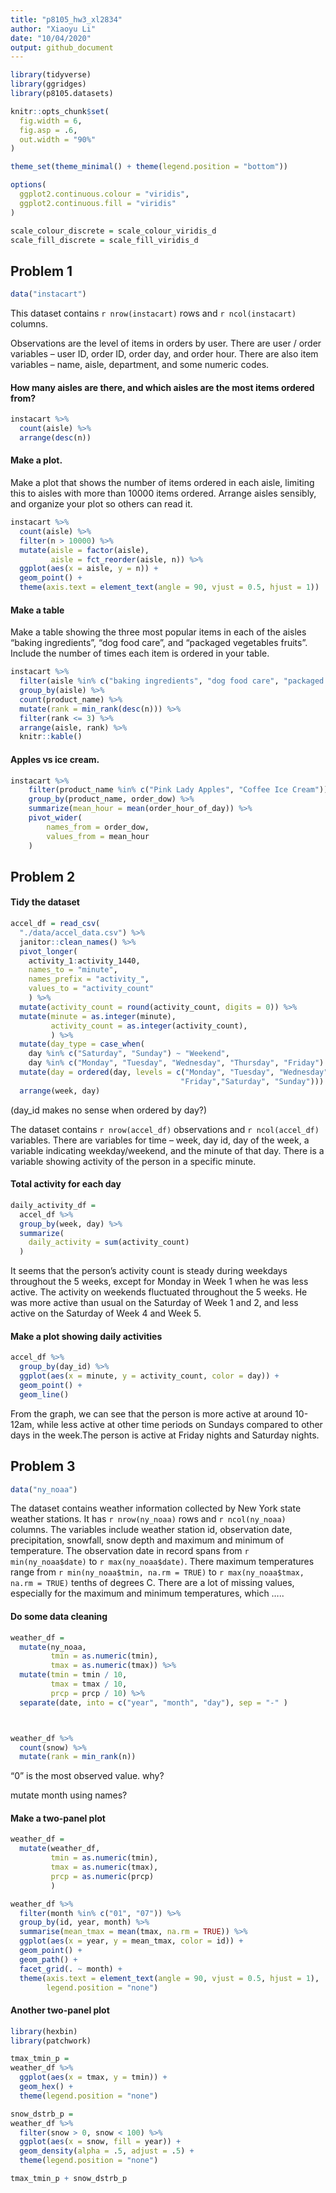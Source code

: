 ```yaml
---
title: "p8105_hw3_xl2834"
author: "Xiaoyu Li"
date: "10/04/2020"
output: github_document
---
```


```r
library(tidyverse)
library(ggridges)
library(p8105.datasets)

knitr::opts_chunk$set(
  fig.width = 6,
  fig.asp = .6,
  out.width = "90%"
)

theme_set(theme_minimal() + theme(legend.position = "bottom"))

options(
  ggplot2.continuous.colour = "viridis",
  ggplot2.continuous.fill = "viridis"
)

scale_colour_discrete = scale_colour_viridis_d
scale_fill_discrete = scale_fill_viridis_d
```

## Problem 1
```r
data("instacart")
```

This dataset contains `r nrow(instacart)` rows and `r ncol(instacart)` columns. 

Observations are the level of items in orders by user. There are user / order variables -- user ID, order ID, order day, and order hour. There are also item variables -- name, aisle, department, and some numeric codes. 

#### How many aisles are there, and which aisles are the most items ordered from?

```r
instacart %>% 
  count(aisle) %>% 
  arrange(desc(n))
```

#### Make a plot.
Make a plot that shows the number of items ordered in each aisle, limiting this to aisles with more than 10000 items ordered. Arrange aisles sensibly, and organize your plot so others can read it.

```r
instacart %>% 
  count(aisle) %>% 
  filter(n > 10000) %>% 
  mutate(aisle = factor(aisle),
         aisle = fct_reorder(aisle, n)) %>% 
  ggplot(aes(x = aisle, y = n)) + 
  geom_point() +
  theme(axis.text = element_text(angle = 90, vjust = 0.5, hjust = 1))
```

#### Make a table
Make a table showing the three most popular items in each of the aisles “baking ingredients”, “dog food care”, and “packaged vegetables fruits”. Include the number of times each item is ordered in your table.

```r
instacart %>% 
  filter(aisle %in% c("baking ingredients", "dog food care", "packaged vegetables fruits")) %>% 
  group_by(aisle) %>% 
  count(product_name) %>% 
  mutate(rank = min_rank(desc(n))) %>% 
  filter(rank <= 3) %>% 
  arrange(aisle, rank) %>% 
  knitr::kable()
```

#### Apples vs ice cream.

```r
instacart %>% 
	filter(product_name %in% c("Pink Lady Apples", "Coffee Ice Cream")) %>% 
	group_by(product_name, order_dow) %>% 
	summarize(mean_hour = mean(order_hour_of_day)) %>% 
	pivot_wider(
		names_from = order_dow,
		values_from = mean_hour
	)
```

## Problem 2

#### Tidy the dataset
```r
accel_df = read_csv(
  "./data/accel_data.csv") %>%
  janitor::clean_names() %>% 
  pivot_longer(
    activity_1:activity_1440,
    names_to = "minute",
    names_prefix = "activity_",
    values_to = "activity_count"
    ) %>% 
  mutate(activity_count = round(activity_count, digits = 0)) %>% 
  mutate(minute = as.integer(minute),
         activity_count = as.integer(activity_count),
         ) %>% 
  mutate(day_type = case_when(
    day %in% c("Saturday", "Sunday") ~ "Weekend",
    day %in% c("Monday", "Tuesday", "Wednesday", "Thursday", "Friday") ~ "Weekday")) %>% 
  mutate(day = ordered(day, levels = c("Monday", "Tuesday", "Wednesday", "Thursday", 
                                      "Friday","Saturday", "Sunday"))) %>% 
  arrange(week, day)
```
(day_id makes no sense when ordered by day?)


The dataset contains `r nrow(accel_df)` observations and `r ncol(accel_df)` variables. There are variables for time -- week, day id, day of the week, a variable indicating weekday/weekend, and the minute of that day. There is a variable showing activity of the person in a specific minute. 

#### Total activity for each day

```r
daily_activity_df = 
  accel_df %>% 
  group_by(week, day) %>% 
  summarize(
    daily_activity = sum(activity_count)
  )

```

It seems that the person's activity count is steady during weekdays throughout the 5 weeks, except for Monday in Week 1 when he was less active. The activity on weekends fluctuated throughout the 5 weeks. He was more active than usual on the Saturday of Week 1 and 2, and less active on the Saturday of Week 4 and Week 5.

#### Make a plot showing daily activities


```r
accel_df %>% 
  group_by(day_id) %>% 
  ggplot(aes(x = minute, y = activity_count, color = day)) +
  geom_point() +
  geom_line()
```

From the graph, we can see that the person is more active at around 10-12am, while less active at other time periods on Sundays compared to other days in the week.The person is active at Friday nights and Saturday nights.  

## Problem 3

```r
data("ny_noaa")
```
The dataset contains weather information collected by New York state weather stations. It has `r nrow(ny_noaa)` rows and `r ncol(ny_noaa)` columns.
The variables include weather station id, observation date, precipitation, snowfall, snow depth and maximum and minimum of temperature. The observation date in record spans from `r min(ny_noaa$date)` to  `r max(ny_noaa$date)`. There maximum temperatures range from `r min(ny_noaa$tmin, na.rm = TRUE)` to `r max(ny_noaa$tmax, na.rm = TRUE)` tenths of degrees C. There are a lot of missing values, especially for the maximum and minimum temperatures, which .....

#### Do some data cleaning
```r
weather_df = 
  mutate(ny_noaa,
         tmin = as.numeric(tmin),
         tmax = as.numeric(tmax)) %>% 
  mutate(tmin = tmin / 10,
         tmax = tmax / 10,
         prcp = prcp / 10) %>% 
  separate(date, into = c("year", "month", "day"), sep = "-" ) 



weather_df %>% 
  count(snow) %>%
  mutate(rank = min_rank(n))
```

"0" is the most observed value. why?

mutate month using names?

#### Make a two-panel plot
```r
  
weather_df = 
  mutate(weather_df, 
         tmin = as.numeric(tmin),
         tmax = as.numeric(tmax),
         prcp = as.numeric(prcp)
         )

weather_df %>% 
  filter(month %in% c("01", "07")) %>% 
  group_by(id, year, month) %>%
  summarise(mean_tmax = mean(tmax, na.rm = TRUE)) %>% 
  ggplot(aes(x = year, y = mean_tmax, color = id)) +
  geom_point() + 
  geom_path() +
  facet_grid(. ~ month) +
  theme(axis.text = element_text(angle = 90, vjust = 0.5, hjust = 1),
        legend.position = "none")

```


#### Another two-panel plot
```r
library(hexbin)
library(patchwork)
```


```r
tmax_tmin_p =
weather_df %>% 
  ggplot(aes(x = tmax, y = tmin)) + 
  geom_hex() +
  theme(legend.position = "none")

snow_dstrb_p =
weather_df %>% 
  filter(snow > 0, snow < 100) %>% 
  ggplot(aes(x = snow, fill = year)) + 
  geom_density(alpha = .5, adjust = .5) +
  theme(legend.position = "none")

tmax_tmin_p + snow_dstrb_p
  
```

